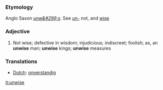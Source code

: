 ===Etymology===
Anglo Saxon ''[[unw&#299;s]]''. See [[un-]] not, and [[wise]]

===Adjective===

#Not wise; defective in wisdom; injudicious; indiscreet; foolish; as, an '''unwise''' man; '''unwise''' kings; '''unwise''' measures

===Translations===
*[[Dutch]]: [[onverstandig]]

[[it:unwise]]